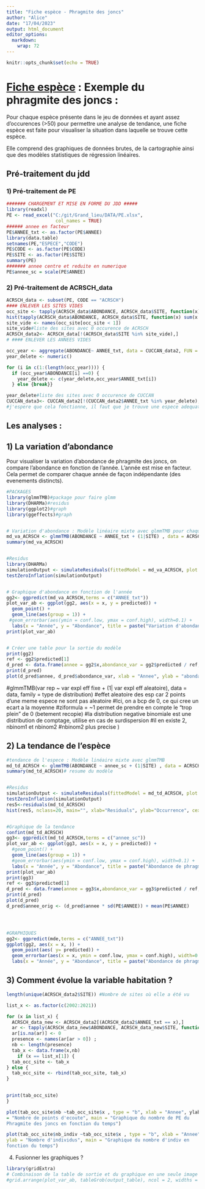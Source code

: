 ```yaml
---
title: "Fiche espèce - Phragmite des joncs"
author: "Alice"
date: "17/04/2023"
output: html_document
editor_options: 
  markdown: 
    wrap: 72
---
```


```r
knitr::opts_chunk$set(echo = TRUE)
```

# [Fiche espèce]{.ul} : Exemple du phragmite des joncs :

Pour chaque espèce présente dans le jeu de données et ayant assez
d'occurences (\>50) pour permettre une analyse de tendance, une fiche
espèce est faite pour visualiser la situation dans laquelle se trouve
cette espèce.

Elle comprend des graphiques de données brutes, de la cartographie ainsi
que des modèles statistiques de régression linéaires.

## Pré-traitement du jdd

### 1) Pré-traitement de PE

```r
####### CHARGEMENT ET MISE EN FORME DU JDD #####
library(readxl)
PE <- read_excel("C:/git/Grand_lieu/DATA/PE.xlsx",
                  col_names = TRUE)
###### annee en facteur 
PE$ANNEE_txt <- as.factor(PE$ANNEE)
library(data.table)
setnames(PE,"ESPECE","CODE")
PE$CODE <- as.factor(PE$CODE)
PE$SITE <- as.factor(PE$SITE)
summary(PE)
####### annee centre et reduite en numerique 
PE$annee_sc = scale(PE$ANNEE)
```

### 2) Pré-traitement de ACRSCH_data

```r

ACRSCH_data <- subset(PE, CODE == "ACRSCH")
#### ENLEVER LES SITES VIDES
occ_site <- tapply(ACRSCH_data$ABONDANCE, ACRSCH_data$SITE, function(x) sum(x > 0))
hist(tapply(ACRSCH_data$ABONDANCE, ACRSCH_data$SITE, function(x) sum(x > 0))) 
site_vide <- names(occ_site[occ_site < 1])
site_vide#liste des sites avec 0 occurence de ACRSCH 
ACRSCH_data2<- ACRSCH_data[!(ACRSCH_data$SITE %in% site_vide),]
# #### ENLEVER LES ANNEES VIDES

occ_year <- aggregate(ABONDANCE~ ANNEE_txt, data = CUCCAN_data2, FUN = sum)
year_delete <- numeric()

for (i in c(1:(length(occ_year)))) {
  if (occ_year$ABONDANCE[i] ==0) {
    year_delete <- c(year_delete,occ_year$ANNEE_txt[i])
  } else {break}}

year_delete#liste des sites avec 0 occurence de CUCCAN 
CUCCAN_data3<- CUCCAN_data2[!(CUCCAN_data2$ANNEE_txt %in% year_delete),] 
#j'espere que cela fonctionne, il faut que je trouve une espece adequate # #### ENLEVER LES ANNEES VIDES

```

## Les analyses :

## 1) La variation d'abondance

Pour visualiser la variation d'abondance de phragmite des joncs, on
compare l'abondance en fonction de l'année. L'année est mise en facteur.
Cela permet de comparer chaque année de façon indépendante (des
evenements distincts).

```r

#PACKAGES
library(glmmTMB)#package pour faire glmm
library(DHARMa)#residus
library(ggplot2)#graph
library(ggeffects)#graph


# Variation d'abondance : Modèle linéaire mixte avec glmmTMB pour chaque espèce
md_va_ACRSCH <- glmmTMB(ABONDANCE ~ ANNEE_txt + (1|SITE) , data = ACRSCH_data2, family = nbinom2, ziformula = ~1)
summary(md_va_ACRSCH)


#Residus 
library(DHARMa)
simulationOutput <- simulateResiduals(fittedModel = md_va_ACRSCH, plot = T)#met du temps 
testZeroInflation(simulationOutput)


# Graphique d'abondance en fonction de l'année 
gg2<- ggpredict(md_va_ACRSCH,terms = c("ANNEE_txt"))
plot_var_ab <- ggplot(gg2, aes(x = x, y = predicted)) +
  geom_point() +
  geom_line(aes(group = 1)) +
 #geom_errorbar(aes(ymin = conf.low, ymax = conf.high), width=0.1) + 
  labs(x = "Année", y = "Abondance", title = paste("Variation d'abondance de phragmite des joncs au fil du temps"))
print(plot_var_ab)


# Créer une table pour la sortie du modèle
print(gg2)
ref <- gg2$predicted[1] 
d_pred <- data.frame(annee = gg2$x,abondance_var = gg2$predicted / ref, ICinf = gg2$conf.low/ref , ICsup = gg2$conf.high/ref)
print(d_pred)
plot(d_pred$annee, d_pred$abondance_var, xlab = "Annee", ylab = "abondance")

```

\#glmmTMB(var rep \~ var expl eff fixe + (1\| var expl eff aleatoire),
data = data, family = type de distribution) \#effet aleatoire des esp
car 2 points d'une meme espece ne sont pas aleatoire \#Ici, on a bcp de
0, ce qui cree un ecart a la moyenne \#ziformula = \~1 permet de prendre
en compte le "trop plein" de 0 (betement recopie) \#la distribution
negative binomiale est une distribution de comptage, utilise en cas de
surdispersion \#il en existe 2, nbinom1 et nbinom2 \#nbinom2 plus
precise )

## 2) La tendance de l'espèce

```r

#tendance de l'espece : Modèle linéaire mixte avec glmmTMB
md_td_ACRSCH <- glmmTMB(ABONDANCE ~ annee_sc + (1|SITE) , data = ACRSCH_data, family = nbinom2, ziformula = ~1)
summary(md_td_ACRSCH)# resume du modèle


#Residus 
simulationOutput <- simulateResiduals(fittedModel = md_td_ACRSCH, plot = T)#met du temps 
testZeroInflation(simulationOutput)
res5<-residuals(md_td_ACRSCH)
hist(res5, nclass=20, main="", xlab="Residuals", ylab="Occurrence", cex.lab=1.5,col='grey') # distribution des résidus


#Graphique de la tendance 
confint(md_td_ACRSCH)
gg3<- ggpredict(md_td_ACRSCH,terms = c("annee_sc"))
plot_var_ab <- ggplot(gg3, aes(x = x, y = predicted)) +
  #geom_point() +
  geom_line(aes(group = 1)) +
  #geom_errorbar(aes(ymin = conf.low, ymax = conf.high), width=0.1) + 
  labs(x = "Année", y = "Abondance", title = paste("Abondance de phragmite des joncs au fil du temps"))
print(plot_var_ab)
print(gg3)
ref <- gg3$predicted[1] 
d_pred <- data.frame(annee = gg3$x,abondance_var = gg3$predicted / ref, ICinf = gg3$conf.low/ref , ICsup = gg3$conf.high/ref)
print(d_pred)
plot(d_pred)
d_pred$annee_orig <- (d_pred$annee * sd(PE$ANNEE)) + mean(PE$ANNEE)




#GRAPHIQUES
gg2<- ggpredict(mde,terms = c("ANNEE_txt"))
ggplot(gg2, aes(x = x, )) +
  geom_point(aes( y= predicted)) +
  geom_errorbar(aes(x = x, ymin = conf.low, ymax = conf.high), width=0.1) + 
  labs(x = "Année", y = "Abondance", title = paste("Abondance de phragmite des joncs au fil du temps"))


```

## 3) Comment évolue la variable habitation ?

```r
length(unique(ACRSCH_data2$SITE)) #Nombre de sites où elle a été vu 

list_x <- as.factor(c(2002:2021))

for (x in list_x) {
  ACRSCH_data_new <- ACRSCH_data2[(ACRSCH_data2$ANNEE_txt == x),]
  ar <- tapply(ACRSCH_data_new$ABONDANCE, ACRSCH_data_new$SITE, function(a) sum(a >= 1))
  ar[is.na(ar)] <- 0
  presence <- names(ar[ar > 0]) ; 
  nb <- length(presence)
  tab_x <- data.frame(x,nb)
    if (x == list_x[1]) {
  tab_occ_site <- tab_x
} else {
  tab_occ_site <- rbind(tab_occ_site, tab_x)
}

  
print(tab_occ_site)
}  

plot(tab_occ_site$nb ~tab_occ_site$x , type = "b", xlab = "Annee", ylab
= "Nombre de points d'ecoute", main = "Graphique du nombre de PE du
Phragmite des joncs en fonction du temps")

plot(tab_occ_site$nb_indiv ~tab_occ_site$x , type = "b", xlab = "Annee",
ylab = "Nombre d'individus", main = "Graphique du nombre d'indiv en
fonction du temps")
```

4)  Fusionner les graphiques ?

```r

library(gridExtra)
# Combinaison de la table de sortie et du graphique en une seule image
#grid.arrange(plot_var_ab, tableGrob(output_table), ncol = 2, widths = c(2, 1))

```
